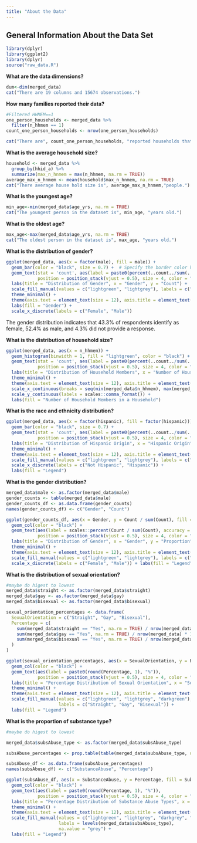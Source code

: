```yaml
---
title: "About the Data"
---
```






## General Information About the Data Set

```r
library(dplyr)
library(ggplot2)
library(dplyr)
source("raw_data.R")


```



**What are the data dimensions?**

```r
dum<-dim(merged_data)
cat("There are 19 columns and 15674 observations.")
```

**How many families reported their data?**

```r
#Filtered HHMEM==1 
one_person_households <- merged_data %>%
  filter(n_hhmem == 1)
count_one_person_households <- nrow(one_person_households)

cat("There are", count_one_person_households, "reported households that have 1 person.")
```

**What is the average household size?**

```r

household <- merged_data %>%
  group_by(hhid_a) %>%
  summarize(max_n_hnmem = max(n_hhmem, na.rm = TRUE))
average_max_n_hnmem <- mean(household$max_n_hnmem, na.rm = TRUE)
cat("There average house hold size is", average_max_n_hnmem,"people.")

```

**What is the youngest age?**

```r
min_age<-min(merged_data$age_yrs, na.rm = TRUE)
cat("The youngest person in the dataset is", min_age, "years old.")
```

**What is the oldest age?**

```r
max_age<-max(merged_data$age_yrs, na.rm = TRUE)
cat("The oldest person in the dataset is", max_age, "years old.")
```

**What is the distribution of gender?**

```r

ggplot(merged_data, aes(x = factor(male), fill = male)) +
  geom_bar(color = "black", size = 0.7) +  # Specify the border color here
  geom_text(stat = 'count', aes(label = paste0(percent(..count../sum(..count..), accuracy = 0.1))),
            position = position_stack(vjust = 0.5), size = 4, color = "black") +
  labs(title = "Distribution of Gender", x = "Gender", y = "Count") +
  scale_fill_manual(values = c("lightgreen", "lightgrey"), labels = c("Female", "Male"), name = "Gender") +
  theme_minimal() +
  theme(axis.text = element_text(size = 12), axis.title = element_text(size = 14, face = "bold"), plot.title = element_text(size = 16, face = "bold")) +
  labs(fill = "Gender") +
  scale_x_discrete(labels = c("Female", "Male"))
```

The gender distribution indicates that 43.3% of respondents identify as female, 52.4% as male, and 4.3% did not provide a response.

**What is the distribution of household size?**

```r

ggplot(merged_data, aes(x = n_hhmem)) +
  geom_histogram(binwidth = 1, fill = "lightgreen", color = "black") +  # Specify the border color here
  geom_text(stat = 'count', aes(label = paste0(percent(..count../sum(..count..), accuracy = 0.1))),
            position = position_stack(vjust = 0.5), size = 4, color = "black") +
  labs(title = "Distribution of Household Members", x = "Number of Household Members", y = "Count") +
  theme_minimal() +
  theme(axis.text = element_text(size = 12), axis.title = element_text(size = 14, face = "bold"), plot.title = element_text(size = 16, face = "bold")) +
  scale_x_continuous(breaks = seq(min(merged_data$n_hhmem), max(merged_data$n_hhmem), by = 1)) +
  scale_y_continuous(labels = scales::comma_format()) +
  labs(fill = "Number of Household Members in a Household")

```

**What is the race and ethnicity distribution?**

```r
ggplot(merged_data, aes(x = factor(hispanic), fill = factor(hispanic))) +
  geom_bar(color = "black", size = 0.7) +  
  geom_text(stat = 'count', aes(label = paste0(percent(..count../sum(..count..), accuracy = 0.1))),
            position = position_stack(vjust = 0.5), size = 4, color = "black") +
  labs(title = "Distribution of Hispanic Origin", x = "Hispanic Origin", y = "Count") +
  theme_minimal() +
  theme(axis.text = element_text(size = 12), axis.title = element_text(size = 14, face = "bold"), plot.title = element_text(size = 16, face = "bold")) +
  scale_fill_manual(values = c("lightgreen", "lightgrey"), labels = c("Not Hispanic", "Hispanic")) +
  scale_x_discrete(labels = c("Not Hispanic", "Hispanic")) +
  labs(fill = "Legend")
```

**What is the gender distribution?**

```r

merged_data$male <- as.factor(merged_data$male)
gender_counts <- table(merged_data$male)
gender_counts_df <- as.data.frame(gender_counts)
names(gender_counts_df) <- c("Gender", "Count")

ggplot(gender_counts_df, aes(x = Gender, y = Count / sum(Count), fill = Gender)) +
  geom_col(color = "black") +
  geom_text(aes(label = scales::percent(Count / sum(Count), accuracy = 0.1)),
            position = position_stack(vjust = 0.5), size = 4, color = "black") +
  labs(title = "Distribution of Gender", x = "Gender", y = "Proportion") +
  theme_minimal() +
  theme(axis.text = element_text(size = 12), axis.title = element_text(size = 14, face = "bold"), plot.title = element_text(size = 16, face = "bold")) +
  scale_fill_manual(values = c("lightgreen", "lightgrey"), labels = c("Female", "Male")) +
  scale_x_discrete(labels = c("Female", "Male")) + labs(fill = "Legend")
```

**What is the distribution of sexual orientation?**

```r

#maybe do higest to lowest
merged_data$straight <- as.factor(merged_data$straight)
merged_data$gay <- as.factor(merged_data$gay)
merged_data$bisexual <- as.factor(merged_data$bisexual)

sexual_orientation_percentages <- data.frame(
  SexualOrientation = c("Straight", "Gay", "Bisexual"),
  Percentage = c(
    sum(merged_data$straight == "Yes", na.rm = TRUE) / nrow(merged_data) * 100,
    sum(merged_data$gay == "Yes", na.rm = TRUE) / nrow(merged_data) * 100,
    sum(merged_data$bisexual == "Yes", na.rm = TRUE) / nrow(merged_data) * 100
  )
)

ggplot(sexual_orientation_percentages, aes(x = SexualOrientation, y = Percentage, fill = SexualOrientation)) +
  geom_col(color = "black") +
  geom_text(aes(label = paste0(round(Percentage, 1), "%")),
            position = position_stack(vjust = 0.5), size = 4, color = "black") +
  labs(title = "Percentage Distribution of Sexual Orientation", x = "Sexual Orientation", y = "Percentage") +
  theme_minimal() +
  theme(axis.text = element_text(size = 12), axis.title = element_text(size = 14, face = "bold"), plot.title = element_text(size = 16, face = "bold")) +
  scale_fill_manual(values = c("lightgreen", "lightgrey", "darkgreen"),
                    labels = c("Straight", "Gay", "Bisexual")) +
  labs(fill = "Legend")
```

**What is the proportion of substance type?**

```r

#maybe do higest to lowest

merged_data$subsAbuse_type <- as.factor(merged_data$subsAbuse_type)

subsAbuse_percentages <- prop.table(table(merged_data$subsAbuse_type, useNA = "always")) * 100

subsAbuse_df <- as.data.frame(subsAbuse_percentages)
names(subsAbuse_df) <- c("SubstanceAbuse", "Percentage")

ggplot(subsAbuse_df, aes(x = SubstanceAbuse, y = Percentage, fill = SubstanceAbuse)) +
  geom_col(color = "black") +
  geom_text(aes(label = paste0(round(Percentage, 1), "%")),
            position = position_stack(vjust = 0.5), size = 4, color = "black") +
  labs(title = "Percentage Distribution of Substance Abuse Types", x = "Substance Abuse Type", y = "Percentage") +
  theme_minimal() +
  theme(axis.text = element_text(size = 12), axis.title = element_text(size = 14, face = "bold"), plot.title = element_text(size = 16, face = "bold")) +
  scale_fill_manual(values = c("lightgreen", "lightgrey", "darkgrey", "darkgreen", "lightyellow"),
                    labels = levels(merged_data$subsAbuse_type),
                    na.value = "grey") +
  labs(fill = "Legend")
```
